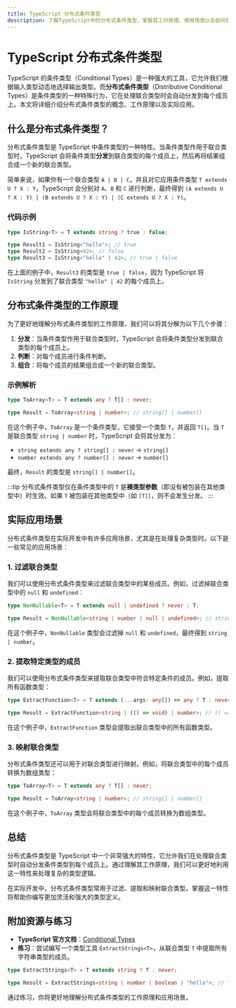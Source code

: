 ```yaml
---
title: TypeScript 分布式条件类型
description: 了解TypeScript中的分布式条件类型，掌握其工作原理、使用场景以及如何在实际项目中应用。
---
```


# TypeScript 分布式条件类型

TypeScript 的条件类型（Conditional Types）是一种强大的工具，它允许我们根据输入类型动态地选择输出类型。而**分布式条件类型**（Distributive Conditional Types）是条件类型的一种特殊行为，它在处理联合类型时会自动分发到每个成员上。本文将详细介绍分布式条件类型的概念、工作原理以及实际应用。

## 什么是分布式条件类型？

分布式条件类型是 TypeScript 中条件类型的一种特性。当条件类型作用于联合类型时，TypeScript 会将条件类型**分发**到联合类型的每个成员上，然后再将结果组合成一个新的联合类型。

简单来说，如果你有一个联合类型 `A | B | C`，并且对它应用条件类型 `T extends U ? X : Y`，TypeScript 会分别对 `A`、`B` 和 `C` 进行判断，最终得到 `(A extends U ? X : Y) | (B extends U ? X : Y) | (C extends U ? X : Y)`。

### 代码示例

```typescript
type IsString<T> = T extends string ? true : false;

type Result1 = IsString<"hello">; // true
type Result2 = IsString<42>; // false
type Result3 = IsString<"hello" | 42>; // true | false
```

在上面的例子中，`Result3` 的类型是 `true | false`，因为 TypeScript 将 `IsString` 分发到了联合类型 `"hello" | 42` 的每个成员上。

## 分布式条件类型的工作原理

为了更好地理解分布式条件类型的工作原理，我们可以将其分解为以下几个步骤：

1. **分发**：当条件类型作用于联合类型时，TypeScript 会将条件类型分发到联合类型的每个成员上。
2. **判断**：对每个成员进行条件判断。
3. **组合**：将每个成员的结果组合成一个新的联合类型。

### 示例解析

```typescript
type ToArray<T> = T extends any ? T[] : never;

type Result = ToArray<string | number>; // string[] | number[]
```

在这个例子中，`ToArray` 是一个条件类型，它接受一个类型 `T`，并返回 `T[]`。当 `T` 是联合类型 `string | number` 时，TypeScript 会将其分发为：

- `string extends any ? string[] : never` → `string[]`
- `number extends any ? number[] : never` → `number[]`

最终，`Result` 的类型是 `string[] | number[]`。

:::tip
分布式条件类型仅在条件类型中的 `T` 是**裸类型参数**（即没有被包装在其他类型中）时生效。如果 `T` 被包装在其他类型中（如 `[T]`），则不会发生分发。
:::

## 实际应用场景

分布式条件类型在实际开发中有许多应用场景，尤其是在处理复杂类型时。以下是一些常见的应用场景：

### 1. 过滤联合类型

我们可以使用分布式条件类型来过滤联合类型中的某些成员。例如，过滤掉联合类型中的 `null` 和 `undefined`：

```typescript
type NonNullable<T> = T extends null | undefined ? never : T;

type Result = NonNullable<string | number | null | undefined>; // string | number
```

在这个例子中，`NonNullable` 类型会过滤掉 `null` 和 `undefined`，最终得到 `string | number`。

### 2. 提取特定类型的成员

我们可以使用分布式条件类型来提取联合类型中符合特定条件的成员。例如，提取所有函数类型：

```typescript
type ExtractFunction<T> = T extends (...args: any[]) => any ? T : never;

type Result = ExtractFunction<string | (() => void) | number>; // () => void
```

在这个例子中，`ExtractFunction` 类型会提取出联合类型中的所有函数类型。

### 3. 映射联合类型

分布式条件类型还可以用于对联合类型进行映射。例如，将联合类型中的每个成员转换为数组类型：

```typescript
type ToArray<T> = T extends any ? T[] : never;

type Result = ToArray<string | number>; // string[] | number[]
```

在这个例子中，`ToArray` 类型会将联合类型中的每个成员转换为数组类型。

## 总结

分布式条件类型是 TypeScript 中一个非常强大的特性，它允许我们在处理联合类型时自动分发条件类型到每个成员上。通过理解其工作原理，我们可以更好地利用这一特性来处理复杂的类型逻辑。

在实际开发中，分布式条件类型常用于过滤、提取和映射联合类型。掌握这一特性将帮助你编写更加灵活和强大的类型定义。

## 附加资源与练习

- **TypeScript 官方文档**：[Conditional Types](https://www.typescriptlang.org/docs/handbook/2/conditional-types.html)
- **练习**：尝试编写一个类型工具 `ExtractStrings<T>`，从联合类型 `T` 中提取所有字符串类型的成员。

```typescript
type ExtractStrings<T> = T extends string ? T : never;

type Result = ExtractStrings<string | number | boolean | "hello">; // "hello" | string
```

通过练习，你将更好地理解分布式条件类型的工作原理和应用场景。